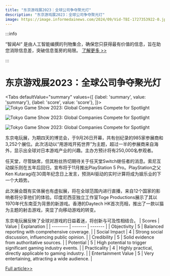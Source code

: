 ```yaml
---
title: "东京游戏展2023：全球公司争夺聚光灯"
description: "东京游戏展2023：全球公司争夺聚光灯"
image: https://image.informedainews.com/2024/09/Vid-TBI-1727353922-0.jpg
---
```



:::info

“智闻AI“ 是由人工智能编撰的刊物集合，确保您只获得最有价值的信息，旨在助您消除信息差，突破信息茧房的局限。  [了解更多 >>](/)

:::

# 东京游戏展2023：全球公司争夺聚光灯


<Tabs
	defaultValue="summary"
	values={[
	{label: 'summary', value: 'summary'},
	{label: 'score', value: 'score'},
]}>
<TabItem value="summary">
<img
  src="https://image.informedainews.com/2024/09/Vid-TBI-1727353922-0.jpg"
  alt="Tokyo Game Show 2023: Global Companies Compete for Spotlight"
/>

<img
  src="https://image.informedainews.com/2024/09/Vid-5pX-1727353922-1.jpg"
  alt="Tokyo Game Show 2023: Global Companies Compete for Spotlight"
/>

<img
  src="https://image.informedainews.com/2024/09/Vid-aQD-1727353922-2.jpg"
  alt="Tokyo Game Show 2023: Global Companies Compete for Spotlight"
/>



东京电玩展，为期四天的博览会，于9月26日开幕，共有创纪录的985家参展商和3,252个展位。此次活动以“用游戏开拓世界”为主题，超过一半的参展商来自海外，显示出全球对日本游戏产业的兴趣。主办方预计将有250,000名参观者。

任天堂，尽管缺席，但其粉丝热切期待关于任天堂Switch继任者的消息。索尼互动娱乐则在五年后回归，宣布将于11月推出PlayStation 5 Pro。PlayStation之父Ken Kutaragi在30周年纪念日上发言，预测AI驱动的实时计算将成为娱乐业的下一个大趋势。

此次展会既有实体展也有虚拟展，将在全球范围内进行直播，来自12个国家的影响者将分享他们的体验。印度尼西亚独立工作室Toge Productions展示了其以1970年代东南亚为背景的新游戏。香港的Daytech HK首次亮相，推出了一款以猫为主题的射击游戏，突显了向移动游戏的转变。

东京电玩展反映了全球对游戏的日益着迷，将创新与可及性相结合。
</TabItem>
<TabItem value="score">
	| Scores     | Value   | Explanation |
	| -------- | ------- | ------- |
	| Objectivity  | 5    | Balanced reporting with comprehensive coverage.    |
	| Social Impact | 4     | Strong social discussion, influencing public opinion.    |
	| Credibility    | 5    | Solid evidence from authoritative sources.    |
	| Potential    | 5    | High potential to trigger significant gaming industry events.    |
	| Practicality    | 4    | Highly practical, directly applicable to gaming industry.    |
	| Entertainment Value    | 5    | Very entertaining, attracting a wide audience.    |
</TabItem>
</Tabs>

[Full article>>](https://asia.nikkei.com/Business/Media-Entertainment/Tokyo-Game-Show-kicks-off-as-global-companies-jockey-for-space)
